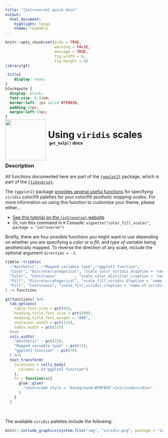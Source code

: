 ```yaml
---
title: "{introverse} quick docs"
output: 
  html_document:
    highlight: tango
    theme: readable
---
```



```r
knitr::opts_chunk$set(echo = TRUE, 
                      warning = FALSE, 
                      message = TRUE, 
                      fig.width = 6,
                      fig.height = 4)
library(gt)
```

```css
.title{
    display: none;
}
blockquote {
  display: block;
  font-size: 0.95em;
  border-left: 3px solid #7FB036;
  padding:10px;
  margin-left:10px;
}
```

<div>
<br>
 <img src = "logo.png" style = "float:left;height:130px;margin-top:-30px;">
 <span style = "font-weight:bold;font-size:30px;"> 
  &nbsp;Using <code>viridis</code> scales
 </span>
 <br>
 <b>&nbsp;&nbsp;&nbsp;<code>get_help()</code> docs</b>
</div>
<br>

### Description

All functions documented here are part of the [`{ggplot2}`](https://ggplot2.tidyverse.org/) package, which is part of the [`{tidyverse}`](https://www.tidyverse.org/).

The `{ggplot2}` package [provides several useful functions](https://ggplot2.tidyverse.org/reference/scale_viridis.html) for specifying `viridis` color/fill palettes for your color/fill _aesthetic mapping scales_. For more information on using this function to customize your theme, please either...

+ [See this tutorial on the `{introverse}` website](https://sjspielman.github.io/introverse/articles/color_fill_scales.html)
+ Or, run this command in `R` Console: `vignette("color_fill_scales", package = "introverse")`


Briefly, there are four possible functions you might want to use depending on whether you are specifying a _color or a fill_, and _type of variable_ being aesthetically mapped. To reverse the direction of any scale, include the optional argument `direction = -1`.


```r
tibble::tribble(
  ~"Aesthetic", ~"Mapped variable type",~"ggplot2 function",
  "Color", "Discrete/categorical", "scale_color_viridis_d(option = 'name of viridis palette')",
  "Color", "Continuous"        , "scale_color_distiller_c(option = 'name of viridis palette')",
  "Fill", "Discrete/categorical", "scale_fill_viridis_d(option = 'name of viridis palette')",
  "Fill", "Continuous", "scale_fill_viridis_c(option = 'name of viridis palette')"
) -> functions

gt(functions) %>%
  tab_options(
    table.font.size = pct(95),
    heading.title.font.size = pct(100),
    heading.title.font.weight = "800",
    container.width = pct(125),
    table.width = pct(125)
  )%>%
  cols_width(
    "Aesthetic" ~ pct(15),
    "Mapped variable type" ~ pct(15),
    "ggplot2 function" ~ pct(70)
  ) %>%
  text_transform(
    locations = cells_body(
      columns = c("ggplot2 function")
    ),
    fn = function(x){
      glue::glue(
        "<div><code style = 'background:#F8F8F8'>{x}</code></div>"
      )
    }
  )
```

<br>

The available `viridis` palettes include the following:


```r
knitr::include_graphics(system.file("img", "viridis.png", package = "introverse"))
```
